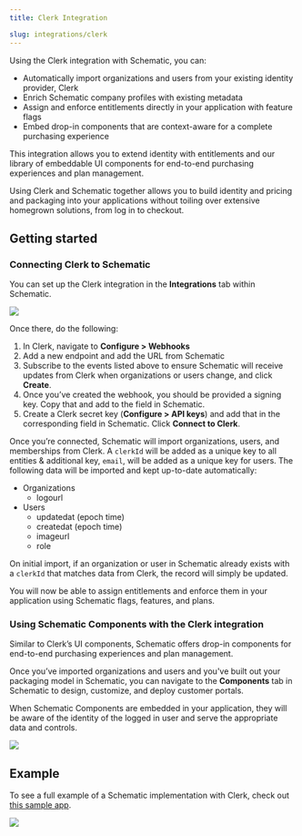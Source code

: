 ```yaml
---
title: Clerk Integration

slug: integrations/clerk
---
```


Using the Clerk integration with Schematic, you can:

- Automatically import organizations and users from your existing identity provider, Clerk
- Enrich Schematic company profiles with existing metadata
- Assign and enforce entitlements directly in your application with feature flags
- Embed drop-in components that are context-aware for a complete purchasing experience

This integration allows you to extend identity with entitlements and our library of embeddable UI components for end-to-end purchasing experiences and plan management.

Using Clerk and Schematic together allows you to build identity and pricing and packaging into your applications without toiling over extensive homegrown solutions, from log in to checkout.

## **Getting started**

### **Connecting Clerk to Schematic**

You can set up the Clerk integration in the **Integrations** tab within Schematic. 

<img
src="../../assets/images/clerk/clerk-integrationpage.png"
/>

Once there, do the following:

1. In Clerk, navigate to **Configure > Webhooks**
2. Add a new endpoint and add the URL from Schematic
3. Subscribe to the events listed above to ensure Schematic will receive updates from Clerk when organizations or users change, and click **Create**.
4. Once you’ve created the webhook, you should be provided a signing key. Copy that and add to the field in Schematic.
5. Create a Clerk secret key (**Configure > API keys**) and add that in the corresponding field in Schematic. Click **Connect to Clerk**.

Once you’re connected, Schematic will import organizations, users, and memberships from Clerk. A `clerkId` will be added as a unique key to all entities & additional key, `email`, will be added as a unique key for users. The following data will be imported and kept up-to-date automatically:

- Organizations
    - logourl
- Users
    - updatedat (epoch time)
    - createdat (epoch time)
    - imageurl
    - role

On initial import, if an organization or user in Schematic already exists with a `clerkId` that matches data from Clerk, the record will simply be updated.

You will now be able to assign entitlements and enforce them in your application using Schematic flags, features, and plans.

### **Using Schematic Components with the Clerk integration**

Similar to Clerk’s UI components, Schematic offers drop-in components for end-to-end purchasing experiences and plan management.

Once you’ve imported organizations and users and you've built out your packaging model in Schematic, you can navigate to the **Components** tab in Schematic to design, customize, and deploy customer portals.

When Schematic Components are embedded in your application, they will be aware of the identity of the logged in user and serve the appropriate data and controls.

<img
src="../../assets/images/clerk/clerk-components.png"
/>

## **Example**

To see a full example of a Schematic implementation with Clerk, check out [this sample app](/developer_resources/sample_apps/sample_nextjs).

<img
src="../../assets/images/clerk/clerk-example-rendered.png"
/>